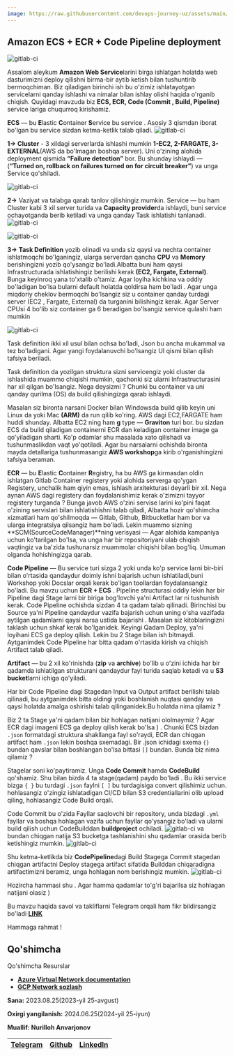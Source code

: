 ```yaml
---
image: https://raw.githubusercontent.com/devops-journey-uz/assets/main/images/tutorials/cloud/aws-ecs-ecr/banner.png
---
```



## Amazon ECS + ECR + Code Pipeline deployment

![gitlab-ci](https://raw.githubusercontent.com/devops-journey-uz/assets/main/images/tutorials/cloud/aws-ecs-ecr/banner.png)

Assalom aleykum
**Amazon Web Service**larini birga ishlatgan holatda web dasturimizni deploy qilishni birma-bir aytib ketish bilan tushuntirib bermoqchiman. Biz qiladigan birinchi ish bu o'zimiz ishlatayotgan servicelarni qanday ishlashi va nimalar bilan ishlay olishi haqida o'rganib chiqish. Quyidagi mavzuda biz **ECS, ECR, Code (Commit , Build, Pipeline)** service lariga chuqurroq kirishamiz.

**ECS** — bu **E**lastic **C**ontainer **S**ervice bu service . Asosiy 3 qismdan iborat bo'lgan bu service sizdan ketma-ketlik talab qiladi.
![gitlab-ci](https://raw.githubusercontent.com/devops-journey-uz/assets/main/images/tutorials/cloud/aws-ecs-ecr/1.webp)

**1->** **Cluster** - 3 xildagi serverlarda ishlashi mumkin **1-EC2, 2-FARGATE, 3-EXTERNAL**(AWS da bo'lmagan boshqa server). Uni o'zining alohida deployment qismida **“Failure detection”** bor. Bu shunday ishlaydi — (**“Turned on, rollback on failures turned on for circuit breaker”**) va unga Service qo'shiladi.

![gitlab-ci](https://raw.githubusercontent.com/devops-journey-uz/assets/main/images/tutorials/cloud/aws-ecs-ecr/2.webp)

**2->** Vaziyat va talabga qarab tanlov qilishingiz mumkin. Service — bu ham Cluster kabi 3 xil server turida va **Capacity provider**da ishlaydi, buni service ochayotganda berib ketiladi va unga qanday Task ishlatishi tanlanadi.
![gitlab-ci](https://raw.githubusercontent.com/devops-journey-uz/assets/main/images/tutorials/cloud/aws-ecs-ecr/3.webp)

![gitlab-ci](https://raw.githubusercontent.com/devops-journey-uz/assets/main/images/tutorials/cloud/aws-ecs-ecr/4.webp)

**3->** **Task Definition** yozib olinadi va unda siz qaysi va nechta container ishlatmoqchi bo'lganingiz, ularga serverdan qancha **CPU** va **Memory** berishingizni yozib qo'ysangiz bo'ladi.Albatta buni ham qaysi Infrastructurada ishlatishingiz berilishi kerak **(EC2, Fargate, External)**. Bunga keyinroq yana to'xtalib o'tamiz. Agar loyiha kichkina va oddiy bo'ladigan bo'lsa bularni default holatda qoldirsa ham bo'ladi . Agar unga miqdoriy cheklov bermoqchi bo'lsangiz siz u container qanday turdagi server (EC2 , Fargate, External) da turganini bilishingiz kerak. Agar Server CPUsi 4 bo'lib siz container ga 6 beradigan bo'lsangiz service qulashi ham mumkin

![gitlab-ci](https://raw.githubusercontent.com/devops-journey-uz/assets/main/images/tutorials/cloud/aws-ecs-ecr/5.webp)

Task definition ikki xil usul bilan ochsa bo'ladi, Json bu ancha mukammal va tez bo'ladigani. Agar yangi foydalanuvchi bo'lsangiz UI qismi bilan qilish tafsiya beriladi.

Task definition da yozilgan struktura sizni servicengiz yoki cluster da ishlashida muammo chiqishi mumkin, qachonki siz ularni Infrastructurasini har xil qilgan bo'lsangiz. Nega deysizmi ? Chunki bu container va uni qanday qurilma (OS) da build qilishingizga qarab ishlaydi.

Masalan siz bironta narsani Docker bilan Windowsda build qilib keyin uni Linux da yoki Mac **(ARM)** da run qilib ko'ring. AWS dagi EC2,FARGATE ham huddi shunday. Albatta EC2 ning ham **g** type — **Graviton** turi bor. bu sizdan ECS da build qiladigan containerni ECR dan keladigan container image ga qo'yiladigan sharti. Ko'p odamlar shu masalada xato qilishadi va tushunmaslikdan vaqt yo'qotiladi. Agar bu narsalarni ochishda bironta mayda detallariga tushunmasangiz **AWS workshop**ga kirib o'rganishingizni tafsiya beraman.


**ECR** — bu **E**lastic **C**ontainer **R**egistry, ha bu AWS ga kirmasdan oldin ishlatgan Gitlab Container registery yoki alohida serverga qo'ygan Registery, unchalik ham qiyin emas, ishlash arxitekturasi deyarli bir xil. Nega aynan AWS dagi registery dan foydalanishimiz kerak o'zimizni tayyor registery turganda ? Bunga javob AWS o'zini servise larini ko'pini faqat o'zining servislari bilan ishlatishishni talab qiladi, Albatta hozir qo'shimcha xizmatlari ham qo'shilmoqda — Gitlab, Github, Bitbucketlar ham bor va ularga integratsiya qilsangiz ham bo'ladi. Lekin muammo sizning **SCM(SourceCodeManager)**ning verisyasi — Agar alohida kampaniya uchun ko'tarilgan bo'lsa, va unga har bir repositoriyani ulab chiqish vaqtingiz va ba'zida tushunarsiz muammolar chiqishi bilan bog'liq. Umuman olganda hohishingizga qarab.

**Code Pipeline** — Bu service turi sizga 2 yoki unda ko'p service larni bir-biri bilan o'rtasida qandaydur doimiy ishni bajarish uchun ishlatiladi,buni Workshop yoki Docslar orqali kerak bo'lgan toollardan foydalansangiz bo'ladi. Bu mavzu uchun **ECR + ECS** . Pipeline structurasi oddiy lekin har bir Pipeline dagi Stage larni bir biriga bog'lovchi ya'ni Artifact lar ni tushunish kerak. Code Pipeline ochishda sizdan 4 ta qadam talab qilinadi. Birinchisi bu Source ya'ni Pipeline qandaydur vazifa bajarish uchun uning o'sha vazifada aytilgan qadamlarni qaysi narsa ustida bajarishi . Masalan siz kitoblaringizni taklash uchun shkaf kerak bo'lganidek. Keyingi Qadam Deploy, ya'ni loyihani ECS ga deploy qilish. Lekin bu 2 Stage bilan ish bitmaydi. Aytganimdek Code Pipeline har bitta qadam o'rtasida kirish va chiqish Artifact talab qiladi.

**Artifact** — bu 2 xil ko'rinishda (**zip** va **archive**) bo'lib u o'zini ichida har bir qadamda ishlatilgan strukturani qandaydur fayl turida saqlab ketadi va u **S3 bucket**larni ichiga qo'yiladi.

Har bir Code Pipeline dagi Stagedan Input va Output artifact berilishi talab qilinadi, bu aytganimdek bitta oldingi yoki boshlanish nuqtasi qanday va qaysi holatda amalga oshirishi talab qilinganidek.Bu holatda nima qilamiz ?

Biz 2 ta Stage ya'ni qadam bilan biz hohlagan natijani ololmaymiz ? Agar ECR dagi imageni ECS ga deploy qilish kerak bo'lsa ) .
Chunki ECS bizdan `.json` formatdagi struktura shakllanga fayl so'raydi, ECR dan chiqgan artifact ham `.json` lekin boshqa sxemadagi. Bir .json ichidagi sxema `{}` bundan qavslar bilan boshlangan bo'lsa bittasi `[]` bundan. Bunda biz nima qilamiz ?

Stagelar soni ko'paytiramiz. Unga **Code Commit** hamda **CodeBuild** qo'shamiz. Shu bilan bizda 4 ta stage(qadam) paydo bo'ladi . Bu ikki service bizga `{ }` bu turdagi `.json` faylni `[ ]` bu turdagisiga convert qilishimiz uchun. hohlasangiz o'zingiz ishlatadigan CI/CD bilan S3 credentiallarini olib upload qiling, hohlasangiz Code Build orqali.

Code Commit bu o'zida Fayllar saqlovchi bir repository, unda bizdagi `.yml` fayllar va boshqa hohlagan vazifa uchun fayllar qo'ysangiz bo'ladi va ularni build qilish uchun CodeBuilddan **buildproject** ochiladi.
![gitlab-ci](https://raw.githubusercontent.com/devops-journey-uz/assets/main/images/tutorials/cloud/aws-ecs-ecr/6.webp)
va bundan chiqgan natija S3 bucketga tashlanishini shu qadamlar orasida berib ketishingiz mumkin.
![gitlab-ci](https://raw.githubusercontent.com/devops-journey-uz/assets/main/images/tutorials/cloud/aws-ecs-ecr/7.webp)

Shu ketma-ketlikda biz **CodePipeline**dagi Build Stagega Commit stagedan chiqgan artifactni Deploy stagega artifact sifatida Builddan chiqaradigna artifactimizni beramiz, unga hohlagan nom berishingiz mumkin.
![gitlab-ci](https://raw.githubusercontent.com/devops-journey-uz/assets/main/images/tutorials/cloud/aws-ecs-ecr/8.webp)

Hozircha hammasi shu . Agar hamma qadamlar to'g'ri bajarilsa siz hohlagan natijani olasiz )

Bu mavzu haqida savol va takliflarni Telegram orqali ham fikr bildirsangiz bo'ladi [**LINK**](https://t.me/nurilloh_an)

Hammaga rahmat !

## Qo'shimcha
<Callout type="info" emoji="">
Qo'shimcha Resurslar

 * [**Azure Virtual Network documentation**](https://learn.microsoft.com/en-us/azure/virtual-network/)
 * [**GCP Network sozlash**](https://devops-journey.uz/guides/cloud/gcp-network-sozlash)

**Sana:** 2023.08.25(2023-yil 25-avgust)

**Oxirgi yangilanish:** 2024.06.25(2024-yil 25-iyun)

**Muallif: Nurilloh Anvarjonov**

| [Telegram](https://t.me/nurilloh_anv) | [Github](https://github.com/nurilloh-an) | [LinkedIn](https://www.linkedin.com/in/nurilloh-anvarjonov/) |
| - | - | - |

</Callout>
